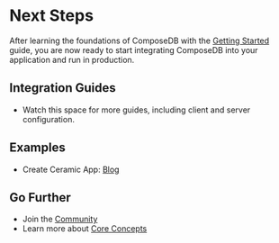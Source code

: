 
# Next Steps

After learning the foundations of ComposeDB with the [Getting Started](./getting-started.mdx) guide, you are now ready to start integrating ComposeDB into your application and run in production.

## Integration Guides
- Watch this space for more guides, including client and server configuration.
<!-- To set up your application, first complete @Client configuration then @Server configuration. -->

## Examples
- Create Ceramic App: [Blog](https://blog.ceramic.network/launching-create-ceramic-app/?ref=the-ceramic-blog-newsletter)

## Go Further
- Join the [Community](./community.mdx)
- Learn more about [Core Concepts](./core-concepts.mdx)

<!-- 
- Level up your [Data Modeling](https://www.notion.so/Data-Modeling-2599a8a3f4bd47d29c4898780a80f9cd)
- Perform more advanced [Data interactions](https://www.notion.so/Data-interactions-249a50eba41341e8954511175f468fa2) -->
